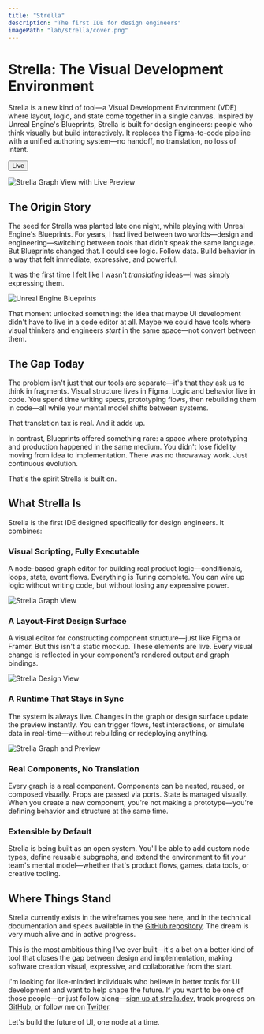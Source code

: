 ```yaml
---
title: "Strella"
description: "The first IDE for design engineers"
imagePath: "lab/strella/cover.png"
---
```




# Strella: The Visual Development Environment

Strella is a new kind of tool—a Visual Development Environment (VDE) where layout, logic, and state come together in a single canvas. Inspired by Unreal Engine's <Link href="https://dev.epicgames.com/documentation/en-us/unreal-engine/blueprints-visual-scripting-in-unreal-engine" target="_blank" rel="noopener noreferrer">Blueprints</Link>, Strella is built for design engineers: people who think visually but build interactively. It replaces the Figma-to-code pipeline with a unified authoring system—no handoff, no translation, no loss of intent.

<div className="flex gap-2">
<Button asChild variant={"secondary"} className="not-prose" size={"sm"}>
  <Link href="https://strella.dev" target="_blank" rel="noopener noreferrer">Live <ExternalLinkIcon className="size-3" /></Link>
</Button>
</div>

<div className="mb-8" />

<Image
  src={pageViewGraphWPreview}
  alt="Strella Graph View with Live Preview"
  width={1600}
  height={900}
  className="rounded-sm shrink-0 bg-muted border shadow"
/>

## The Origin Story

The seed for Strella was planted late one night, while playing with Unreal Engine's Blueprints. For years, I had lived between two worlds—design and engineering—switching between tools that didn't speak the same language. But Blueprints changed that. I could see logic. Follow data. Build behavior in a way that felt immediate, expressive, and powerful.

It was the first time I felt like I wasn't *translating* ideas—I was simply expressing them.

<Image
  src={blueprintsCover}
  alt="Unreal Engine Blueprints"
  width={1600}
  height={900}
  className="rounded-sm shrink-0 bg-muted border shadow"
/>

That moment unlocked something: the idea that maybe UI development didn't have to live in a code editor at all. Maybe we could have tools where visual thinkers and engineers *start* in the same space—not convert between them.

## The Gap Today

The problem isn't just that our tools are separate—it's that they ask us to think in fragments. Visual structure lives in Figma. Logic and behavior live in code. You spend time writing specs, prototyping flows, then rebuilding them in code—all while your mental model shifts between systems.

That translation tax is real. And it adds up.

In contrast, Blueprints offered something rare: a space where prototyping and production happened in the same medium. You didn't lose fidelity moving from idea to implementation. There was no throwaway work. Just continuous evolution.

That's the spirit Strella is built on.

## What Strella Is

Strella is the first IDE designed specifically for design engineers. It combines:

### Visual Scripting, Fully Executable

A node-based graph editor for building real product logic—conditionals, loops, state, event flows. Everything is Turing complete. You can wire up logic without writing code, but without losing any expressive power.

<Image
  src={pageViewGraph}
  alt="Strella Graph View"
  width={1600}
  height={900}
  className="rounded-sm shrink-0 bg-muted border shadow"
/>

### A Layout-First Design Surface

A visual editor for constructing component structure—just like Figma or Framer. But this isn't a static mockup. These elements are live. Every visual change is reflected in your component's rendered output and graph bindings.

<Image
  src={pageViewDesign}
  alt="Strella Design View"
  width={1600}
  height={900}
  className="rounded-sm shrink-0 bg-muted border shadow"
/>

### A Runtime That Stays in Sync

The system is always live. Changes in the graph or design surface update the preview instantly. You can trigger flows, test interactions, or simulate data in real-time—without rebuilding or redeploying anything.

<Image
  src={pageViewGraphWPreview}
  alt="Strella Graph and Preview"
  width={1600}
  height={900}
  className="rounded-sm shrink-0 bg-muted border shadow"
/>

### Real Components, No Translation

Every graph is a real component. Components can be nested, reused, or composed visually. Props are passed via ports. State is managed visually. When you create a new component, you're not making a prototype—you're defining behavior and structure at the same time.

### Extensible by Default

Strella is being built as an open system. You'll be able to add custom node types, define reusable subgraphs, and extend the environment to fit your team's mental model—whether that's product flows, games, data tools, or creative tooling.

<Separator />

## Where Things Stand

Strella currently exists in the wireframes you see here, and in the technical documentation and specs available in the [GitHub repository](https://github.com/btn0s/strella/tree/main/docs). The dream is very much alive and in active progress.

This is the most ambitious thing I've ever built—it's a bet on a better kind of tool that closes the gap between design and implementation, making software creation visual, expressive, and collaborative from the start.

I'm looking for like-minded individuals who believe in better tools for UI development and want to help shape the future. If you want to be one of those people—or just follow along—[sign up at strella.dev](https://strella.dev), track progress on [GitHub](https://github.com/btn0s/strella), or follow me on [Twitter](https://x.com/btn0s).

Let's build the future of UI, one node at a time.
